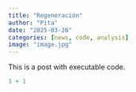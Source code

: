 ```yaml
---
title: "Regeneración"
author: "Pita"
date: "2025-03-26"
categories: [news, code, analysis]
image: "image.jpg"
---
```

<!--Aca va lo que ya quiera-->
This is a post with executable code.

```r
1 + 1
```
